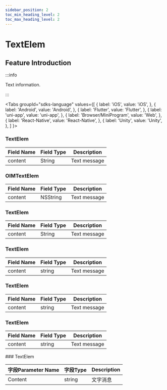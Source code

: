 ```yaml
---
sidebar_position: 2
toc_min_heading_level: 2
toc_max_heading_level: 2
---
```


# TextElem

## Feature Introduction

:::info

Text information.

:::

<Tabs
groupId="sdks-language"
values={[
{ label: 'iOS', value: 'iOS', },
{ label: 'Android', value: 'Android', },
{ label: 'Flutter', value: 'Flutter', },
{ label: 'uni-app', value: 'uni-app', },
{ label: 'Browser/MiniProgram', value: 'Web', },
{ label: 'React-Native', value: 'React-Native', },
{ label: 'Unity', value: 'Unity', },
]
}>

<TabItem value="Flutter">

### TextElem

| Field Name | Field Type | Description |
| ---------- | ---------- | ----------- |
| content    | String     | Text message |

</TabItem>

<TabItem value="iOS">

### OIMTextElem

| Field Name | Field Type | Description |
| ---------- | ---------- | ----------- |
| content    | NSString   | Text message |

</TabItem>

<TabItem value="Android">

### TextElem

| Field Name | Field Type | Description |
| ---------- | ---------- | ----------- |
| content    | String     | Text message |

</TabItem>

<TabItem value="Web">

### TextElem

| Field Name | Field Type | Description |
| ---------- | ---------- | ----------- |
| content    | string     | Text message |

</TabItem>

<TabItem value="uni-app">

### TextElem

| Field Name | Field Type | Description |
| ---------- | ---------- | ----------- |
| content    | string     | Text message |

</TabItem>

<TabItem value="React-Native">

### TextElem

| Field Name | Field Type | Description |
| ---------- | ---------- | ----------- |
| content    | string     | Text message |

</TabItem>

<TabItem value="Unity">
### TextElem

| 字段Parameter Name  | 字段Type | Description     |
| -------- | -------- | -------- |
| Content  | string   | 文字消息 |

</TabItem>

</Tabs>